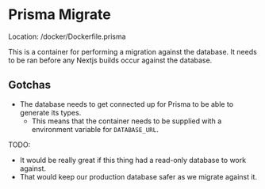 # Prisma Migrate

Location: /docker/Dockerfile.prisma

This is a container for performing a migration against the database.
It needs to be ran before any Nextjs builds occur against the database.

## Gotchas

- The database needs to get connected up for Prisma to be able to generate its types.
  - This means that the container needs to be supplied with a environment variable for `DATABASE_URL`.

TODO:

- It would be really great if this thing had a read-only database to work against.
- That would keep our production database safer as we migrate against it.
